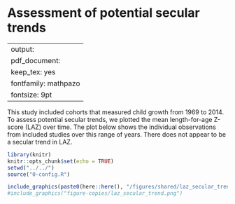 # Assessment of potential secular trends {#secular-trends}

---
output:
  pdf_document:
    keep_tex: yes
fontfamily: mathpazo
fontsize: 9pt
---

\raggedright

This study included cohorts that measured child growth from 1969 to 2014. To assess potential secular trends, we plotted the mean length-for-age Z-score (LAZ) over time. The plot below shows the individual observations from included studies over this range of years. There does not appear to be a secular trend in LAZ. 

```r
library(knitr)
knitr::opts_chunk$set(echo = TRUE)
setwd("../../")
source("0-config.R")

```


```r
include_graphics(paste0(here::here(), "/figures/shared/laz_secular_trend.png"))
#include_graphics("figure-copies/laz_secular_trend.png")
```


